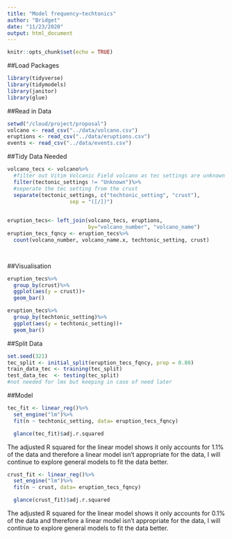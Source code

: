 ```yaml
---
title: "Model frequency~techtonics"
author: "Bridget"
date: "11/23/2020"
output: html_document
---
```


```r
knitr::opts_chunk$set(echo = TRUE)
```

##Load Packages
```r
library(tidyverse)
library(tidymodels)
library(janitor)
library(glue)
```

##Read in Data

```r
setwd("/cloud/project/proposal")
volcano <- read_csv("../data/volcano.csv")
eruptions <- read_csv("../data/eruptions.csv")
events <- read_csv("../data/events.csv")

```

##Tidy Data Needed
```r
volcano_tecs <- volcano%>%
  #filter out Vitim Volcanic Field volcano as tec settings are unknown
  filter(tectonic_settings != "Unknown")%>%
  #seperate the tec setting from the crust 
  separate(tectonic_settings, c("techtonic_setting", "crust"),
                    sep = "([/])")
  
```

```r
eruption_tecs<- left_join(volcano_tecs, eruptions,
                          by="volcano_number", "volcano_name")
eruption_tecs_fqncy <- eruption_tecs%>%
  count(volcano_number, volcano_name.x, techtonic_setting, crust)

  
```

##Visualisation
```r
eruption_tecs%>%
  group_by(crust)%>%
  ggplot(aes(y = crust))+
  geom_bar()
```  

```r
eruption_tecs%>%
  group_by(techtonic_setting)%>%
  ggplot(aes(y = techtonic_setting))+
  geom_bar()


```

##Split Data
```r
set.seed(321)
tec_split <- initial_split(eruption_tecs_fqncy, prop = 0.80)
train_data_tec <- training(tec_split)
test_data_tec  <- testing(tec_split)
#not needed for lms but keeping in case of need later
```

##Model
```r
tec_fit <- linear_reg()%>%
  set_engine("lm")%>%
  fit(n ~ techtonic_setting, data= eruption_tecs_fqncy)

  glance(tec_fit)$adj.r.squared

```
The adjusted R squared for the linear model shows it only accounts for 1.1% of the data and therefore a linear model isn't appropriate for the data, I will continue to explore general models to fit the data better.

```r
crust_fit <- linear_reg()%>%
  set_engine("lm")%>%
  fit(n ~ crust, data= eruption_tecs_fqncy)

  glance(crust_fit)$adj.r.squared

```
The adjusted R squared for the linear model shows it only accounts for 0.1% of the data and therefore a linear model isn't appropriate for the data, I will continue to explore general models to fit the data better.


















